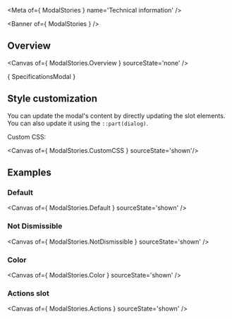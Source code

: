 
<Meta of={ ModalStories } name='Technical information' />

<Banner of={ ModalStories } />

## Overview

<Canvas of={ ModalStories.Overview } sourceState='none' />

<Markdown>{ SpecificationsModal }</Markdown>

## Style customization

You can update the modal's content by directly updating the slot elements. You can also update it using the `::part(dialog)`.

Custom CSS:

<Canvas of={ ModalStories.CustomCSS } sourceState='shown'/>

## Examples

### Default

<Canvas of={ ModalStories.Default } sourceState='shown' />

### Not Dismissible

<Canvas of={ ModalStories.NotDismissible } sourceState='shown' />

### Color

<Canvas of={ ModalStories.Color } sourceState='shown' />

### Actions slot

<Canvas of={ ModalStories.Actions } sourceState='shown' />
